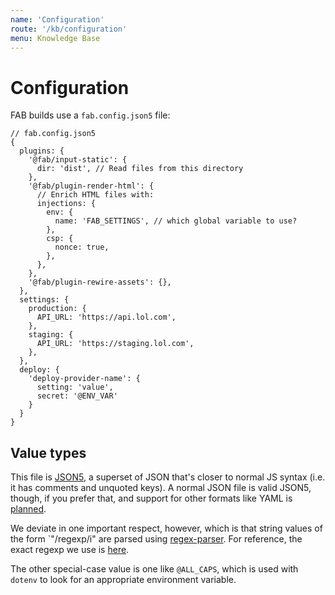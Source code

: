 ```yaml
---
name: 'Configuration'
route: '/kb/configuration'
menu: Knowledge Base
---
```


# Configuration

FAB builds use a `fab.config.json5` file:

```json5
// fab.config.json5
{
  plugins: {
    '@fab/input-static': {
      dir: 'dist', // Read files from this directory
    },
    '@fab/plugin-render-html': {
      // Enrich HTML files with:
      injections: {
        env: {
          name: 'FAB_SETTINGS', // which global variable to use?
        },
        csp: {
          nonce: true,
        },
      },
    },
    '@fab/plugin-rewire-assets': {},
  },
  settings: {
    production: {
      API_URL: 'https://api.lol.com',
    },
    staging: {
      API_URL: 'https://staging.lol.com',
    },
  },
  deploy: {
    'deploy-provider-name': {
      setting: 'value',
      secret: '@ENV_VAR'
    }
  }
}
```

## Value types

This file is [JSON5](https://json5.org/), a superset of JSON that's closer to normal JS syntax (i.e. it has comments and unquoted keys). A normal JSON file is valid JSON5, though, if you prefer that, and support for other formats like YAML is [planned](https://github.com/fab-spec/fab/issues/39).

We deviate in one important respect, however, which is that string values of the form `"/regexp/i" are parsed using [regex-parser](https://www.npmjs.com/package/regex-parser). For reference, the exact regexp we use is [here](https://github.com/fab-spec/fab/blob/next/packages/core/src/constants.ts#L8).

The other special-case value is one like `@ALL_CAPS`, which is used with `dotenv` to look for an appropriate environment variable.
